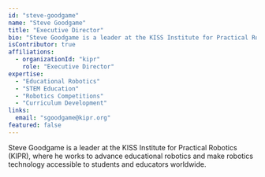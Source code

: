 ```yaml
---
id: "steve-goodgame"
name: "Steve Goodgame"
title: "Executive Director"
bio: "Steve Goodgame is a leader at the KISS Institute for Practical Robotics (KIPR), where he works to advance educational robotics and make robotics technology accessible to students and educators worldwide."
isContributor: true
affiliations:
  - organizationId: "kipr"
    role: "Executive Director"
expertise:
  - "Educational Robotics"
  - "STEM Education"
  - "Robotics Competitions"
  - "Curriculum Development"
links:
  email: "sgoodgame@kipr.org"
featured: false
---
```


Steve Goodgame is a leader at the KISS Institute for Practical Robotics (KIPR), where he works to advance educational robotics and make robotics technology accessible to students and educators worldwide.
